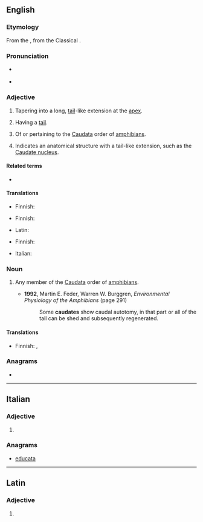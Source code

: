 ==English==

===Etymology===
From the {{etyl|ML.|en}} {{m|la|caudātus}}, from the Classical {{etyl|la|en}} {{m|la|cauda||tail}}.

===Pronunciation===
* {{a|RP}} {{IPA|/ˈkɔːdeɪt/|lang=en}}
* {{homophones|chordate|cordate|lang=en}} {{a|non-rhotic accents}}

===Adjective===
{{en-adj|-}}

# {{lb|en|botany}} Tapering into a long, [[tail]]-like extension at the [[apex]].
# {{lb|en|zoology}} Having a [[tail]].
# {{lb|en|zoology}} Of or pertaining to the [[Caudata]] order of [[amphibian]]s.
# {{lb|en|anatomy}} Indicates an anatomical structure with a tail-like extension, such as the [https://en.wikipedia.org/wiki/Caudate_nucleus Caudate nucleus].

====Related terms====
* ''{{l|en|e caudata}}''

====Translations====
{{trans-top|''botany:'' tapering into a long, tail-like extension at the apex}}
* Finnish: {{t|fi|lisäkkeellinen}}
{{trans-mid}}
{{trans-bottom}}

{{trans-top|having a tail}}
* Finnish: {{t|fi|hännällinen}}
{{trans-mid}}
* Latin: {{t|la|caudātus}}
{{trans-bottom}}

{{trans-top|''zoology:'' of or pertaining to the ''Caudata''}}
* Finnish: {{t|fi|salamanteri|alt=salamanteri-}}
{{trans-mid}}
{{trans-bottom}}

{{checktrans-top}}
* Italian: {{t+check|it|caudato}}
{{trans-mid}}
{{trans-bottom}}

===Noun===
{{en-noun}}

# {{lb|en|zoology}} Any member of the [[Caudata]] order of [[amphibian]]s.
#* '''1992''', Martin E. Feder, ‎Warren W. Burggren, ''Environmental Physiology of the Amphibians'' (page 291)
#*: Some '''caudates''' show caudal autotomy, in that part or all of the tail can be shed and subsequently regenerated.

====Translations====
{{trans-top|member of Caudata}}
* Finnish: {{t|fi|salamanteri}}, {{t|fi|pyrstösammakko}}
{{trans-mid}}
{{trans-bottom}}

===Anagrams===
* {{anagrams|en|a=aacdetu|acuated}}

----

==Italian==

===Adjective===
{{head|it|adjective form}}

# {{feminine plural of|caudato|lang=it}}

===Anagrams===
* [[educata#Italian|educata]]

----

==Latin==

===Adjective===
{{la-adj-form|caudāte}}

# {{inflection of|caudātus||voc|m|s|lang=la}}